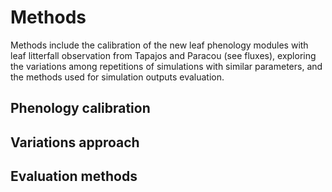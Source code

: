 # Methods

Methods include the calibration of the new leaf phenology modules with leaf litterfall observation from Tapajos and Paracou (see fluxes), exploring the variations among repetitions of simulations with similar parameters, and the methods used for simulation outputs evaluation.

## Phenology calibration

## Variations approach

## Evaluation methods
